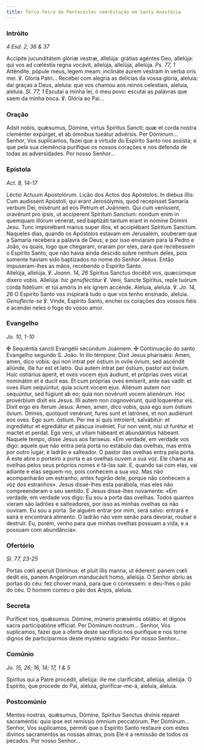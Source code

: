 ```yaml
---
title: Terça-feira de Pentecostes <em>Estação em Santa Anastácia
---
```


### Intróito

<em>4 Esd. 2, 36 & 37</em>

<div class="side-by-side not-content">
  <span>
    Accípite jucunditátem glóriæ vestræ, allelúja: grátias agéntes Deo,
    allelúja: qui vos ad cœléstia regna vocávit, allelúja, allelúja, allelúja.
    <em>Ps. 77, 1</em> Atténdite, pópule meus, legem meam: inclináte aurem vestram
    in verba oris mei. ℣. Gloria Patri...
  </span>
  <span>
    Recebei com alegria as delícias da vossa glória, aleluia: dai graças a Deus,
    aleluia: que vos chamou aos reinos celestiais, aleluia, aleluia.
    <em>Sl. 77, 1</em> Escutai a minha lei, ó meu povo: escutai as palavras que saem
    da minha boca. ℣. Glória ao Pai...
  </span>
</div>

### Oração

<div class="side-by-side not-content">
  <span>
    Adsit nobis, quǽsumus, Dómine, virtus Spíritus Sancti: quæ et corda nostra
    cleménter expúrget, et ab ómnibus tueátur advérsis. Per Dóminum...
  </span>
  <span>
    Senhor, Vos suplicamos, fazei que a virtude do Espírito Santo nos assista; e
    que pela sua clemência purifique os nossos corações e nos defenda de todas
    as adversidades. Por nosso Senhor...
  </span>
</div>

### Epístola

<em>Act. 8, 14-17</em>

<div class="side-by-side not-content">
  <span>Léctio Actuum Apostolórum.</span>
  <span>Lição dos Actos dos Apóstolos.</span>
  <span>
    In diébus illis: Cum audíssent Apóstoli, qui erant Jerosólymis, quod
    recepísset Samaría verbum Dei, misérunt ad eos Petrum et Joánnem. Qui cum
    veníssent, oravérunt pro ipsis, ut accíperent Spíritum Sanctum: nondum enim
    in quemquam illórum vénerat, sed baptizáti tantum erant in nómine Dómini
    Jesu. Tunc imponébant manus super illos, et accipiébant Spíritum Sanctum.
  </span>
  <span>
    Naqueles dias, quando os Apóstolos estavam em Jerusalém, souberam que a
    Samaria recebera a palavra de Deus; e por isso enviaram para lá Pedro e
    João, os quais, logo que chegaram, oraram por eles, para que recebessem o
    Espírito Santo, que não havia ainda descido sobre nenhum deles, pois somente
    haviam sido baptizados no nome do Senhor Jesus. Então impuseram-lhes as
    mãos, recebendo o Espírito Santo.
  </span>
</div>

<div class="side-by-side not-content">
  <span>
    Allelúja, allelúja. ℣. <em>Joann. 14, 26</em> Spíritus Sanctus docébit vos,
    quæcúmque díxero vobis. Allelúja. <em>hic genuflectitur</em> ℣. Veni, Sancte
    Spíritus, reple tuórum corda fidélium: et tui amóris in eis ignem accénde.
  </span>
  <span>
    Aleluia, aleluia. ℣. <em>Jo. 14, 26</em> O Espírito Santo vos inspirará tudo
    o que vos tenho ensinado, aleluia. <em>Genuflecte-se</em> ℣. Vinde, Espírito
    Santo, enchei os corações dos vossos fiéis e acendei neles o fogo do vosso
    amor.
  </span>
</div>

### Evangelho

<em>Jo. 10, 1-10</em>

<div class="side-by-side not-content">
  <span>
    <span class="text-red-500">✠</span> Sequéntia sancti Evangélii secúndum
    Joánnem.
  </span>
  <span>
    <span class="text-red-500">✠</span> Continuação do santo Evangelho segundo
    S. João.
  </span>
  <span>
    In illo témpore: Dixit Jesus pharisǽis: Amen, amen, dico vobis: qui non
    intrat per óstium in ovíle óvium, sed ascéndit aliúnde, ille fur est et
    latro. Qui autem intrat per óstium, pastor est óvium. Huic ostiárius áperit,
    et oves vocem ejus áudiunt, et próprias oves vocat nominátim et e ducit eas.
    Et cum próprias oves emíserit, ante eas vadit: et oves illum sequúntur, quia
    sciunt vocem ejus. Aliénum autem non sequúntur, sed fúgiunt ab eo; quia non
    novérunt vocem alienórum. Hoc provérbium dixit eis Jesus. Illi autem non
    cognovérunt, quid loquerétur eis. Dixit ergo eis íterum Jesus: Amen, amen,
    dico vobis, quia ego sum óstium óvium. Omnes, quotquot venérunt, fures sunt
    et latrónes, et non audiérunt eos oves. Ego sum. óstium. Per me si quis
    introíerit, salvábitur: et ingrediétur et egrediátur et páscua invéniet. Fur
    non venit, nisi ut furétur et mactet et perdat. Ego veni, ut vitam hábeant
    et abundántius hábeant.
  </span>
  <span>
    Naquele tempo, disse Jesus aos fariseus: «Em verdade, em verdade vos digo:
    aquele que não entra pela porta no estábulo das ovelhas, mas entra por outro
    lugar, é ladrão e salteador. O pastor das ovelhas entra pela porta. A este
    abre o porteiro a porta e as ovelhas ouvem a sua voz. Ele chama as ovelhas
    pelos seus próprios nomes e fá-las sair. E, quando sai com elas, vai adiante
    e elas seguem-no, pois conhecem a sua voz. Mas não acompanharão um estranho;
    antes fugirão dele, porque não conhecem a voz dos estranhos». Jesus
    disse-lhes esta parábola, mas eles não compreenderam o seu sentido. E Jesus
    disse-lhes novamente: «Em verdade, em verdade vos digo: Eu sou a porta das
    ovelhas. Todos quantos vieram são ladrões e salteadores, por isso as minhas
    ovelhas os não ouviram. Eu sou a porta. Se alguém entrar por mim, será
    salvo: entrará e sairá e encontrará alimento. O ladrão não vem senão para
    devorar, roubar e destruir. Eu, porém, venho para que minhas ovelhas possuam
    a vida, e a possuam com abundância».
  </span>
</div>

### Ofertório

<em>Sl. 77, 23-25</em>

<div class="side-by-side not-content">
  <span>
    Portas cœli aperuit Dóminus: et pluit illis manna, ut éderent: panem cœli
    dedit eis, panem Angelórum manducávit homo, allelúja.
  </span>
  <span>
    O Senhor abriu as portas do céu: fez chover maná, para que o comessem: e
    deu-lhes o pão do céu. O homem comeu o pão dos Anjos, aleluia.
  </span>
</div>

### Secreta

<div class="side-by-side not-content">
  <span>
    Puríficet nos, quǽsumus. Dómine, múneris præséntis oblátio: et dignos sacra
    participatióne effíciat. Per Dóminum nostrum...
  </span>
  <span>
    Senhor, Vos suplicamos, fazei que a oferta deste sacrifício nos purifique e
    nos torne dignos de participarmos deste mystério sagrado. Por nosso
    Senhor...
  </span>
</div>

### Comúnio

<em>Jo. 15, 26; 16, 14; 17, 1 & 5</em>

<div class="side-by-side not-content">
  <span>
    Spíritus qui a Patre procédit, allelúja: ille me clarificábit, allelúja,
    allelúja.
  </span>
  <span>
    O Espírito, que procede do Pai, aleluia, glorificar-me-á, aleluia, aleluia.
  </span>
</div>

### Postcomúnio

<div class="side-by-side not-content">
  <span>
    Mentes nostras, quǽsumus, Dómine, Spíritus Sanctus divínis réparet
    sacraméntis: quia ipse est remíssio ómnium peccatórum. Per Dóminum...
  </span>
  <span>
    Senhor, Vos suplicamos, permiti que o Espírito Santo restaure com estes
    divinos sacramentos as nossas almas, pois Ele é a remissão de todos os
    pecados. Por nosso Senhor...
  </span>
</div>
